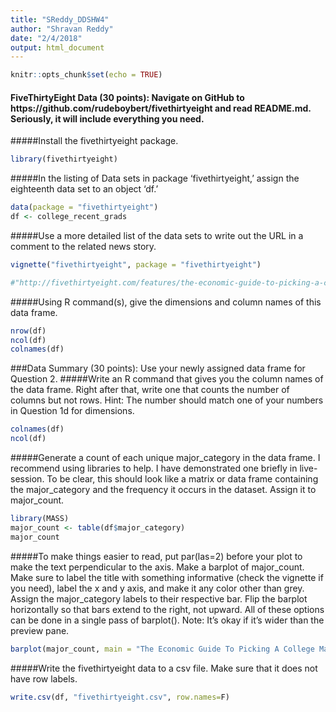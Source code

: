 ```yaml
---
title: "SReddy_DDSHW4"
author: "Shravan Reddy"
date: "2/4/2018"
output: html_document
---
```


```r
knitr::opts_chunk$set(echo = TRUE)
```

#### FiveThirtyEight Data (30 points): Navigate on GitHub to https://github.com/rudeboybert/fivethirtyeight and read README.md. Seriously, it will include everything you need. 
#####Install the fivethirtyeight package.

```r
library(fivethirtyeight)
```

#####In the listing of Data sets in package 'fivethirtyeight,' assign the eighteenth data set to an object 'df.'

```r
data(package = "fivethirtyeight")
df <- college_recent_grads
```

#####Use a more detailed list of the data sets to write out the URL in a comment to the related news story.

```r
vignette("fivethirtyeight", package = "fivethirtyeight")

#"http://fivethirtyeight.com/features/the-economic-guide-to-picking-a-college-major/""
```


#####Using R command(s), give the dimensions and column names of this data frame.

```r
nrow(df)
ncol(df)
colnames(df)
```

###Data Summary (30 points): Use your newly assigned data frame for Question 2. 
#####Write an R command that gives you the column names of the data frame.  Right after that, write one that counts the number of columns but not rows.  Hint: The number should match one of your numbers in Question 1d for dimensions.

```r
colnames(df)
ncol(df)
```

#####Generate a count of each unique major_category in the data frame.  I recommend using libraries to help.  I have demonstrated one briefly in live-session.  To be clear, this should look like a matrix or data frame containing the major_category and the frequency it occurs in the dataset.  Assign it to major_count.

```r
library(MASS)
major_count <- table(df$major_category)
major_count
```

#####To make things easier to read, put par(las=2) before your plot to make the text perpendicular to the axis.  Make a barplot of major_count.  Make sure to label the title with something informative (check the vignette if you need), label the x and y axis, and make it any color other than grey.  Assign the major_category labels to their respective bar.  Flip the barplot horizontally so that bars extend to the right, not upward.  All of these options can be done in a single pass of barplot(). Note: It's okay if it's wider than the preview pane.

```r
barplot(major_count, main = "The Economic Guide To Picking A College Major", xlab = "Majors", ylab = "Counts", col = "blue",las=2, horiz=TRUE)
```

#####Write the fivethirtyeight data to a csv file.  Make sure that it does not have row labels.

```r
write.csv(df, "fivethirtyeight.csv", row.names=F)
```
